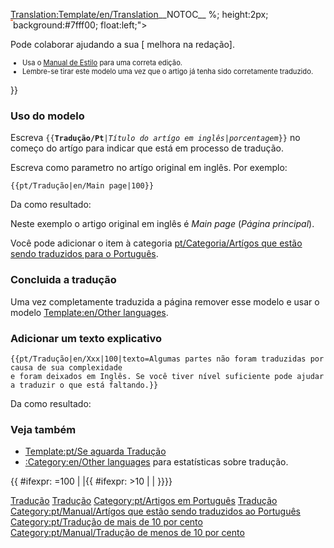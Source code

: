 <noinclude>[[Translation:Template/en/Translation]]</noinclude><noinclude>__NOTOC__ </noinclude>
{{pt/Ambox| tipo  = estilo
| imagem= en/Translation.png
| texto = <strong>Este artigo está sendo traduzido do original em inglês: <includeonly>[{{SERVER}}{{localurl:{{NAMESPACE}}:{{{1}}}|action=view}} {{{1}}}]</includeonly><noinclude>{{{1}}}</noinclude>.</strong>
<div>{{{texto|}}}</div>
<div style="font-size: 90%">
<div style="margin:auto; text-align:Left;">Porcentagem: {{{2|0}}}% aprox.
<div style="width:200px; text-align:Left; border:1px solid #aaa; padding:1px; overflow:hidden;"><span style="width:{{#expr: ({{{2|0}}}/100) * 100}}%; height:2px; background:#7fff00; float:left;">&nbsp;</span><span style="width:{{#expr: 100 - ({{{2|0}}}/100) * 100}}%; height:2px; background:#ff7f50; float:left;">&nbsp;</span></div>
</div>
Pode colaborar ajudando a sua [{{SERVER}}{{localurl:{{NAMESPACE}}:{{PAGENAME}}|action=edit}} melhora na redação].
</div><div style="font-size: 80%">
* Usa o [[pt/Manual de Estilo|Manual de Estilo]] para uma correta edição.
* Lembre-se tirar este modelo uma vez que o artigo já tenha sido corretamente traduzido.</div>
}}<noinclude>

===Uso do modelo ===
Escreva <code><nowiki>{{</nowiki>'''Tradução/Pt'''|''Título do artígo em inglês''|''porcentagem''<nowiki>}}</nowiki></code> no começo do artígo para indicar que está em processo de tradução.
<p>Escreva como parametro no artígo original em inglês. Por exemplo:</p>

<pre>{{pt/Tradução|en/Main page|100}}</pre>
Da como resultado:
{{pt/Tradução|en/Main page|100}}

Neste exemplo o artigo original em inglês é ''Main page'' (''Página principal'').
<p>Você pode adicionar o item à categoria [[pt/Categoria/Artígos que estão sendo traduzidos para o Português]].</p>

===Concluida a tradução===
Uma vez completamente traduzida a página remover esse modelo e usar o modelo [[Template:en/Other languages]].

===Adicionar um texto explicativo===
<pre>{{pt/Tradução|en/Xxx|100|texto=Algumas partes não foram traduzidas por causa de sua complexidade
e foram deixados em Inglês. Se você tiver nível suficiente pode ajudar a traduzir o que está faltando.}}</pre>
Da como resultado:
{{pt/Tradução|en/Xxx|100|texto=Algumas partes não foram traduzidas por causa de sua complexidade e foram 
deixados em Inglês. Se você tiver nível suficiente pode ajudar a traduzir o que está faltando..}}

===Veja também===
*[[Template:pt/Se aguarda Tradução]]
*[[:Category:en/Other languages]] para estatísticas sobre tradução.

[[Category:pt/Predefinição|Tradução]][[Category:pt/Caixas de mensagens|Tradução]][[Category:pt/Artigos em Português]][[Category:pt/Tradução|Tradução]]
</noinclude><includeonly>{{ #ifexpr: {{{2|0}}}=100 | |[[Category:pt/Manual/Artígos que estão sendo traduzidos ao Português]]{{ #ifexpr: {{{2|0}}}>10 | [[Category:pt/Tradução de mais de 10 por cento]] | [[Category:pt/Manual/Tradução de menos de 10 por cento]]}}}}</includeonly>